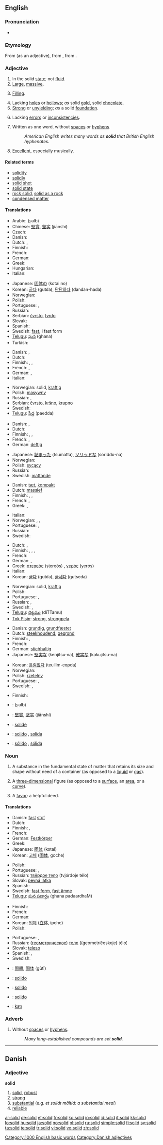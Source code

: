 {{wikipedia|dab=solid (disambiguation)|solid}}
==English==

===Pronunciation===
* {{audio|en-us-solid.ogg|Audio (US)}}

===Etymology===
From {{etyl|fro}} {{term|solide}} (as an adjective), from {{etyl|la}} {{term|solidus||like the soil}}, from {{term|solum||ground}}.

===Adjective===
{{en-adj}}

# In the solid [[state]]; not [[fluid]].
# [[large|Large]], [[massive]].
# {{context|of a meal}} [[filling|Filling]].
# Lacking [[hole]]s or [[hollow]]s; ''as'' solid [[gold]], solid [[chocolate]].
# [[strong|Strong]] or [[unyielding]]; ''as'' a solid [[foundation]].
# {{context|of a theory or concept}} Lacking [[error]]s or [[inconsistency|inconsistencies]].
# {{typography}} Written as one word, without [[space]]s or [[hyphen]]s.
#: ''American English writes many words as '''solid''' that British English hyphenates.''
# {{slang}} [[excellent|Excellent]], especially musically.

====Related terms====
* [[solidity]]
* [[solidly]]
* [[solid shot]]
* [[solid state]]
* [[rock solid]], [[solid as a rock]]
* [[condensed matter]]

====Translations====
{{trans-top|in the solid state}}
* Arabic: {{Arab|[[صلب|صُلب]]}} (ʂulb)
* Chinese: [[堅實]], [[坚实]] (jiānshí)
* Czech: {{t-|cs|tuhý|m}}
* Danish: {{t-|da|fast}}
* Dutch: {{t+|nl|vast}}, {{t-|nl|solide}}
* Finnish: {{t+|fi|kiinteä}}
* French: {{t+|fr|solide}}
* German: {{t+|de|fest}}
* Greek: {{t+|el|στερεός|m|tr=stereós|sc=Grek}}
* Hungarian: {{t+|hu|szilárd}}
* Italian: {{t+|it|solido}}
{{trans-mid}}
* Japanese: [[固体]]の (kotai no)
* Korean: [[굳다]] (gutda), [[단단하다]] (dandan-hada)
* Norwegian: {{t+|no|fast}}
* Polish: {{t+|pl|stały|m}}
* Portuguese: {{t+|pt|sólido|m}}, {{t-|pt|sólida|f}}
* Russian: {{t+|ru|твёрдый|tr=tvjórdyj|sc=Cyrl}}
* Serbian: [[čvrsto]], [[tvrdo]]
* Slovak: {{t-|sk|pevný|m}}
* Spanish: {{t+|es|sólido}}
* Swedish: [[fast#Swedish|fast]], i fast form
* [[Telugu]]: [[ఘన]] (ghana)
* Turkish: {{t|tr|katı}}
{{trans-bottom}}

{{trans-top|large, massive}}
* Danish: {{t-|da|solid}}, {{t-|da|massiv}}
* Dutch: {{t+|nl|massief}}
* Finnish: {{t-|fi|jykevä}}, {{t-|fi|massiivinen}}, {{t-|fi|jyhkeä}}
* French: {{t+|fr|massif|m}}, {{t+|fr|massive|f}}
* German: {{t+|de|fest}}, {{t+|de|massiv}}
* Italian: {{t+|it|massiccio}}
{{trans-mid}}
* Norwegian: solid, [[kraftig]]
* Polish: [[masywny]] {{m}}
* Russian: {{t+|ru|крупный|tr=krúpnyj|sc=Cyrl}}, {{t+|ru|массивный|tr=massívnyj|sc=Cyrl}}
* Serbian: [[čvrsto]], [[kršno]], [[krupno]]
* Swedish: {{t-|sv|massiv}}
* [[Telugu]]: [[పేద్ద]] (paedda)
{{trans-bottom}}

{{trans-top|extremely filling}}
* Danish: {{t-|da|kompakt}}, {{t-|da|fast}}
* Dutch: {{t+|nl|zwaar}}
* Finnish: {{t|fi|täyttävä}}, {{t+|fi|tukeva}}, {{t-|fi|tanakka}}
* French: {{t+|fr|plein|m}}, {{t+|fr|pleine|f}}
* German: [[deftig]]
{{trans-mid}}
* Japanese: [[詰まった]] (tsumatta), [[ソリッドな]] (soriddo-na)
* Norwegian: {{t+|no|solid}}
* Polish: [[sycący]] {{m}}
* Russian: {{t+|ru|сытный|tr=sýtnyj|sc=Cyrl}}
* Swedish: [[mättande]]
{{trans-bottom}}

{{trans-top|lacking holes or hollows}}
* Danish: [[tæt]], [[kompakt]]
* Dutch: [[massief]]
* Finnish: {{t+|fi|täysi}}, {{t+|fi|kiinteä}}, {{t-|fi|eheä}}
* French: {{t+|fr|plein|m}}, {{t+|fr|pleine|f}}
* Greek: {{t+|el|συμπαγής|m|sc=Grek}}, {{t+|el|ατόφιος|m|sc=Grek}}
{{trans-mid}}
* Italian: {{t-|it|compatto}}
* Norwegian: {{t+|no|solid}}, {{t-|no|massiv}}, {{t-|no|kompakt}}
* Portuguese: {{t+|pt|sólido|m}}, {{t-|pt|sólida|f}}
* Russian: {{t+|ru|сплошной|tr=splošnój|sc=Cyrl}}
* Swedish: {{t-|sv|massiv}}
{{trans-bottom}}

{{trans-top|strong, unyielding (as of foundations etc)}}
* Dutch: {{t-|nl|solide}}, {{t+|nl|stevig}}
* Finnish: {{t+|fi|tukeva}}, {{t-|fi|vakaa}}, {{t-|fi|vankka}}, {{t-|fi|tanakka}}
* French: {{t+|fr|solide}}
* German: {{t+|de|solide}}, {{t+|de|robust}}
* Greek: [[στερεός]] (stereós) {{m}}, [[γερός]] (yerós) {{m}}
* Italian: {{t+|it|solido}}
* Korean: [[굳다]] (gutda), [[굳세다]] (gutseda)
{{trans-mid}}
* Norwegian: solid, [[kraftig]]
* Polish: {{t+|pl|solidny|m}}
* Portuguese: {{t+|pt|sólido|m}}, {{t-|pt|sólida|f}}
* Russian: {{t+|ru|крепкий|tr=krépkij|sc=Cyrl}}, {{t+|ru|прочный|tr=próčnyj|sc=Cyrl}}
* Swedish: {{t+|sv|fast}}, {{t+|sv|solid}}
* [[Telugu]]: [[దిట్టము]] (diTTamu)
* [[Tok Pisin]]: [[strong]], [[strongpela]]
{{trans-bottom}}

{{trans-top|lacking errors or inconsistencies}}
* Danish: [[grundig]], [[grundfæstet]]
* Dutch: [[steekhoudend]], [[gegrond]]
* Finnish: {{t+|fi|pitävä}}, {{t-|fi|aukoton}}
* French: {{t+|fr|solide}}
* German: [[stichhaltig]]
* Japanese: [[堅実な]] (kenjitsu-na), [[確実な]] (kakujitsu-na)
{{trans-mid}}
* Korean: [[틀림없다]] (teullim-eopda)
* Norwegian: {{t+|no|solid}}
* Polish: [[rzetelny]] {{m}}
* Portuguese: {{t+|pt|sólido|m}}, {{t-|pt|sólida|f}}
* Swedish: {{t+|sv|solid}}, {{t+|sv|gedigen}}
{{trans-bottom}}

{{trans-top|typography: written as one word}}
* Finnish: {{t|fi|yhteenkirjoitettu}}
{{trans-mid}}
{{trans-bottom}}

{{checktrans-top}}
* {{ttbc|Arabic}}: {{Arab|[[صلب|صُلب]]}} (ʂulb)
* {{ttbc|Chinese}}: [[堅實]], [[坚实]] (jiānshí)
* {{ttbc|Interlingua}}: [[solide]]
* {{ttbc|Italian}}: [[solido]] {{m}}, [[solida]] {{f}}
* {{ttbc|Spanish}}: [[sólido]] {{m}}, [[sólida]] {{f}}
{{checktrans-bottom}}

===Noun===
{{wikipedia}}
{{en-noun}}

# {{chemistry}} A substance in the fundamental state of matter that retains its size and shape without need of a container (as opposed to a [[liquid]] or [[gas]]).
# {{geometry}} A [[three-dimensional]] figure (as opposed to a [[surface]], an [[area]], or a [[curve]]).
# {{slang}} A [[favor]]: a helpful deed.

====Translations====
{{trans-top|chemistry: fundamental state of matter}}
* Danish: [[fast]] [[stof]] {{n}}
* Dutch: {{t+|nl|vast}}
* Finnish: {{t-|fi|kiinteä aine}}, {{t|fi|kiintoaine}}
* French: {{t+|fr|solide|m}}
* German: [[Festkörper]] {{m}}
* Greek: {{t+|el|στερεό|n|tr=stereó|sc=Grek}}
* Japanese: [[固体]] (kotai)
* Korean: [[고체]] ([[固体]], goche)
{{trans-mid}}
* Polish: {{t-|pl|ciało stałe|n}}
* Portuguese: {{t+|pt|sólido|m}}, {{t-|pt|sólida|f}}
* Russian: [[твёрдое тело]] (tvjórdoje télo) {{n}}
* Slovak: [[pevná látka]] {{f}}
* Spanish: {{t+|es|sólido|m}}
* Swedish: [[fast form]], [[fast ämne]]
* [[Telugu]]: [[ఘన పదార్ధం]] (ghana padaardhaM)
{{trans-bottom}}

{{trans-top|geometry: three-dimensional object}}
* Finnish: {{t+|fi|kappale}}
* French: {{t+|fr|solide|m}}
* German: {{t+|de|Körper|m}}
* Korean: [[입체]] ([[立体]], ipche)
* Polish: {{t-|pl|bryła|f}}
{{trans-mid}}
* Portuguese: {{t+|pt|sólido|m}}, {{t-|pt|sólida|f}}
* Russian: ([[геометрический|геометрическое]]) [[тело]] ((geometríčeskoje) télo) {{n}}
* Slovak: [[teleso]] {{n}}
* Spanish: {{t+|es|sólido|m}}, {{t+|es|cuerpo|m}}
* Swedish: {{t+|sv|kropp}}
{{trans-bottom}}

{{checktrans-top}}
* {{ttbc|Chinese}}: [[固體]], [[固体]] (gùtǐ)
* {{ttbc|Ido}}: [[solido]]
* {{ttbc|Interlingua}}: [[solido]]
{{trans-mid}}
* {{ttbc|Italian}}: [[solido]]
* {{ttbc|Turkish}}: [[katı]]
{{trans-bottom}}

===Adverb===
{{en-adv|-}}

# {{typography}} Without [[space]]s or [[hyphen]]s.
#: ''Many long-established compounds are set '''solid'''.''

[[Category:1000 English basic words]]

----

==Danish==

===Adjective===
'''solid'''

# [[solid#English|solid]], [[robust]]
# [[strong]]
# [[substantial]] (e.g. ''et solidt måltid'': ''a substantial meal'')
# [[reliable]]

[[Category:Danish adjectives]]

[[ar:solid]]
[[de:solid]]
[[et:solid]]
[[fr:solid]]
[[ko:solid]]
[[io:solid]]
[[id:solid]]
[[it:solid]]
[[kk:solid]]
[[lo:solid]]
[[hu:solid]]
[[ja:solid]]
[[no:solid]]
[[pl:solid]]
[[ru:solid]]
[[simple:solid]]
[[fi:solid]]
[[sv:solid]]
[[ta:solid]]
[[te:solid]]
[[tr:solid]]
[[vi:solid]]
[[vo:solid]]
[[zh:solid]]
